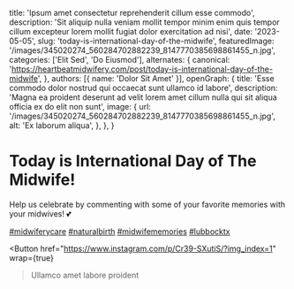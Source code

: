   title: 'Ipsum amet consectetur reprehenderit cillum esse commodo',
  description: 'Sit aliquip nulla veniam mollit tempor minim enim quis tempor cillum excepteur lorem mollit fugiat dolor exercitation ad nisi',
  date: '2023-05-05',
  slug: 'today-is-international-day-of-the-midwife',
  featuredImage: '/images/345020274_560284702882239_8147770385698861455_n.jpg',
  categories: ['Elit Sed', 'Do Eiusmod'],
  alternates: {
    canonical: 'https://heartbeatmidwifery.com/post/today-is-international-day-of-the-midwife',
  },
  authors: [{ name: 'Dolor Sit Amet' }],
  openGraph: {
    title: 'Esse commodo dolor nostrud qui occaecat sunt ullamco id labore',
    description: 'Magna ea proident deserunt ad velit lorem amet cillum nulla qui sit aliqua officia ex do elit non sunt',
    image: {
      url: '/images/345020274_560284702882239_8147770385698861455_n.jpg',
      alt: 'Ex laborum aliqua',
    },
  },
}


# Today is International Day of The Midwife!

<Gallery>
  <GalleryItem
    src="/images/345020274_560284702882239_8147770385698861455_n.jpg"
    size="large"
  />
  <GalleryItem
    src="/images/345201249_150474201153721_1830360783625168144_n.jpg"
    size="large"
  />
  <GalleryItem
    src="/images/345017471_584274043671251_7055465562508216881_n.jpg"
    size="large"
  />
</Gallery>

Help us celebrate by commenting with some of your favorite memories with your midwives! 💕

[#midwiferycare](https://www.instagram.com/explore/tags/midwiferycare/) [#naturalbirth](https://www.instagram.com/explore/tags/naturalbirth/) [#midwifememories](https://www.instagram.com/explore/tags/midwifememories/) [#lubbocktx](https://www.instagram.com/explore/tags/lubbocktx/)

<Button
  href="https://www.instagram.com/p/Cr39-SXutiS/?img_index=1"
  wrap={true}
>Ullamco amet labore proident</Button>

